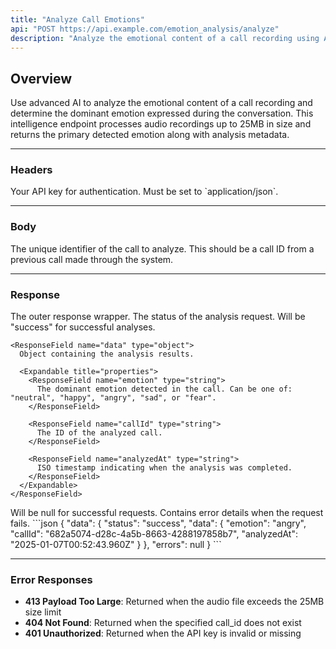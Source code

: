 ```yaml
---
title: "Analyze Call Emotions"
api: "POST https://api.example.com/emotion_analysis/analyze"
description: "Analyze the emotional content of a call recording using AI intelligence."
---
```


## Overview

Use advanced AI to analyze the emotional content of a call recording and determine the dominant emotion expressed during the conversation. This intelligence endpoint processes audio recordings up to 25MB in size and returns the primary detected emotion along with analysis metadata.

---

### Headers

<ParamField header="authorization" type="string" required>
  Your API key for authentication.
</ParamField>

<ParamField header="content-type" type="string" required>
  Must be set to `application/json`.
</ParamField>

---

### Body

<ParamField body="call_id" type="string" required>
  The unique identifier of the call to analyze. This should be a call ID from a previous call made through the system.
</ParamField>

---

### Response

<ResponseField name="data" type="object">
  The outer response wrapper.

  <Expandable title="properties">
    <ResponseField name="status" type="string">
      The status of the analysis request. Will be "success" for successful analyses.
    </ResponseField>

    <ResponseField name="data" type="object">
      Object containing the analysis results.
      
      <Expandable title="properties">
        <ResponseField name="emotion" type="string">
          The dominant emotion detected in the call. Can be one of: "neutral", "happy", "angry", "sad", or "fear".
        </ResponseField>

        <ResponseField name="callId" type="string">
          The ID of the analyzed call.
        </ResponseField>

        <ResponseField name="analyzedAt" type="string">
          ISO timestamp indicating when the analysis was completed.
        </ResponseField>
      </Expandable>
    </ResponseField>
  </Expandable>
</ResponseField>

<ResponseField name="errors" type="object">
  Will be null for successful requests. Contains error details when the request fails.
</ResponseField>

<ResponseExample>
```json
{
  "data": {
    "status": "success",
    "data": {
      "emotion": "angry",
      "callId": "682a5074-d28c-4a5b-8663-4288197858b7",
      "analyzedAt": "2025-01-07T00:52:43.960Z"
    }
  },
  "errors": null
}
```
</ResponseExample>

---

### Error Responses

- **413 Payload Too Large**: Returned when the audio file exceeds the 25MB size limit
- **404 Not Found**: Returned when the specified call_id does not exist
- **401 Unauthorized**: Returned when the API key is invalid or missing 